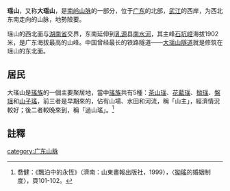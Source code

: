 '''瑶山'''，又称'''大瑶山'''，是[[南岭山脉|南岭山脉]]的一部分，位于[[广东|广东]]的北部，[[武江_(河流)|武江]]的西岸，为西北东南走向的山脉，地勢險要。

瑶山的西北面与[[湖南省|湖南省]]交界，东南延伸到[[乳源|乳源]]县[[南水|南水河]]，其主峰[[石坑崆|石坑崆]]海拔1902米，是广东海拔最高的山峰。中国曾经最长的铁路隧道——[[大瑶山隧道|大瑶山隧道]]就是修筑在瑶山的东北面。

{{Quote box|quote=所经俱系峻恶难行之路，<br>忽而缘峭壁，忽而过独木|source=[[费孝通|费孝通]]，《桂行通讯》<ref>{{Cite web|title=大瑶山隧道升级改造再开通，“天险”攻破了！|url=https://mp.weixin.qq.com/s/0TKeYCbrx2LfZ_4r2qiVkA|accessdate=2019-10-26|author=|date=2019-10-24|format=|publisher=[[人民铁道|人民铁道]]|language=|archive-date=2021-01-02|archive-url=https://web.archive.org/web/20210102154057/https://mp.weixin.qq.com/s/0TKeYCbrx2LfZ_4r2qiVkA|dead-url=no}}</ref>}}

==居民==
大瑤山是[[瑤族|瑤族]]的一個主要聚居地，當中[[瑤族|瑤族]]共有5種：[[茶山瑶|茶山瑶]]、[[花藍瑶|花藍瑶]]、[[拗瑶|拗瑶]]、[[盤瑶|盤瑶]]和[[山子瑤|山子瑤]]，前三者是早期來的，佔有山場、水田和河流，稱「山主」，經濟情況較好；後二者較晚來到，稱「過山瑤」。<ref>喬健：《飄泊中的永恆》（濟南：山東畫報出版社，1999），〈[[拗瑤|拗瑤]]的婚姻制度〉，頁101-102。</ref>

==註釋==
{{reflist}}

{{中国山脉}}

[[category:广东山脉|category:广东山脉]]